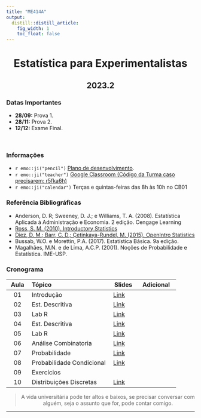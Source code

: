 ```yaml
---
title: "ME414A"
output:
  distill::distill_article: 
    fig_width: 1
    toc_float: false  
---
```


<center>

# Estatística para Experimentalistas

## 2023.2

</center>

### Datas Importantes


- **28/09:** Prova 1.
- **28/11:** Prova 2.
- **12/12:** Exame Final.


</br>

### Informações 

- `r emo::ji("pencil")` [Plano de desenvolvimento]().
- `r emo::ji("teacher")` [Google Classroom  (Código da Turma caso precisarem: r5fka6h)](https://classroom.google.com/c/NjE2NDAwNDIwMTEw)
- `r emo::ji("calendar")` Terças e quintas-feiras das 8h às 10h no CB01



### Referência Bibliográficas

- Anderson, D. R; Sweeney, D. J.; e Williams, T. A. (2008). Estatística Aplicada à Administração e Economia. 2 edição. Cengage Learning
- [Ross, S. M. (2010). Introductory Statistics](http://www.sciencedirect.com/science/book/9780123743886)
- [Diez, D. M.; Barr, C. D.; Çetinkaya-Rundel, M. (2015).  OpenIntro Statistics](https://drive.google.com/file/d/0B-DHaDEbiOGkY1FCdEJFNGV1Ym8/view)
- Bussab, W.O. e Morettin, P.A. (2017). Estatística Básica. 9a edição.
- Magalhães, M.N. e de Lima, A.C.P. (2001). Noções de Probabilidade e Estatística. IME-USP.




### **Cronograma**



| Aula  | Tópico                 | Slides | Adicional  |
|:-----:|:-----------------------|--------|------------|
| 01    | Introdução  | [Link](https://github.com/ctruciosm/ME414-unicamp/blob/main/ME414_Aula01.pdf) | 
| 02    | Est. Descritiva | [Link](https://github.com/ctruciosm/ME414-unicamp/blob/main/ME414_Aula02.pdf) | 
| 03    | Lab R | [Link](https://github.com/ctruciosm/ME414-unicamp/blob/main/ME414_LabR_01.ipynb) | 
| 04    | Est. Descritiva | [Link](https://github.com/ctruciosm/ME414-unicamp/blob/main/ME414_Aula04.pdf) | 
| 05 | Lab R | [Link](https://github.com/ctruciosm/ME414-unicamp/blob/main/LabR02_ME414.ipynb) |
| 06 | Análise Combinatoria | [Link](https://github.com/ctruciosm/ME414-unicamp/blob/main/ME414_Aula06.pdf)
| 07 | Probabilidade | [Link](https://github.com/ctruciosm/ME414-unicamp/blob/main/ME414_Aula07.pdf)
| 08 | Probabilidade Condicional | [Link](https://github.com/ctruciosm/ME414-unicamp/blob/main/ME414_Aula08.pdf)
| 09 | Exercícios | 
| 10 | Distribuições Discretas | [Link](https://github.com/ctruciosm/ME414-unicamp/blob/main/ME414_Aula09.pdf)


<center>


<center>

> A vida universitária pode ter altos e baixos, se precisar conversar com alguém, seja o assunto que for, pode contar comigo. 

</center>



---- 